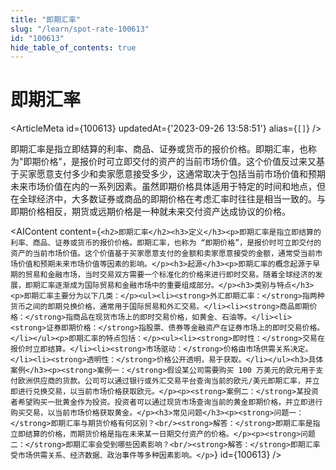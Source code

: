 ```yaml
---
title: "即期汇率"
slug: "/learn/spot-rate-100613"
id: "100613"
hide_table_of_contents: true
---
```



# 即期汇率

<ArticleMeta id={100613} updatedAt={'2023-09-26 13:58:51'} alias={`[]`} />
<div className='border-solid border-b border-t-0 my-4 border-[var(--ifm-color-gray-300)]' />

即期汇率是指立即结算的利率、商品、证券或货币的报价价格。即期汇率，也称为"即期价格"，是报价时可立即交付的资产的当前市场价值。这个价值反过来又基于买家愿意支付多少和卖家愿意接受多少，这通常取决于包括当前市场价值和预期未来市场价值在内的一系列因素。虽然即期价格具体适用于特定的时间和地点，但在全球经济中，大多数证券或商品的即期价格在考虑汇率时往往是相当一致的。与即期价格相反，期货或远期价格是一种就未来交付资产达成协议的价格。

<AIContent content={`<h2>即期汇率</h2><h3>定义</h3><p>即期汇率是指立即结算的利率、商品、证券或货币的报价价格。即期汇率，也称为 “即期价格”，是报价时可立即交付的资产的当前市场价值。这个价值基于买家愿意支付的金额和卖家愿意接受的金额，通常受当前市场价值和预期未来市场价值等因素的影响。</p><h3>起源</h3><p>即期汇率的概念起源于早期的贸易和金融市场，当时交易双方需要一个标准化的价格来进行即时交易。随着全球经济的发展，即期汇率逐渐成为国际贸易和金融市场中的重要组成部分。</p><h3>类别与特点</h3><p>即期汇率主要分为以下几类：</p><ul><li><strong>外汇即期汇率：</strong>指两种货币之间的即期兑换价格，通常用于国际贸易和外汇交易。</li><li><strong>商品即期价格：</strong>指商品在现货市场上的即时交易价格，如黄金、石油等。</li><li><strong>证券即期价格：</strong>指股票、债券等金融资产在证券市场上的即时交易价格。</li></ul><p>即期汇率的特点包括：</p><ul><li><strong>即时性：</strong>交易在报价时立即结算。</li><li><strong>市场驱动：</strong>价格由市场供需关系决定。</li><li><strong>透明性：</strong>价格公开透明，易于获取。</li></ul><h3>具体案例</h3><p><strong>案例一：</strong>假设某公司需要购买 100 万美元的欧元用于支付欧洲供应商的货款。公司可以通过银行或外汇交易平台查询当前的欧元/美元即期汇率，并立即进行兑换交易，以当前市场价格获取欧元。</p><p><strong>案例二：</strong>某投资者希望购买一批黄金作为投资。投资者可以通过现货市场查询当前的黄金即期价格，并立即进行购买交易，以当前市场价格获取黄金。</p><h3>常见问题</h3><p><strong>问题一：</strong>即期汇率与期货价格有何区别？<br/><strong>解答：</strong>即期汇率是指立即结算的价格，而期货价格是指在未来某一日期交付资产的价格。</p><p><strong>问题二：</strong>即期汇率会受到哪些因素影响？<br/><strong>解答：</strong>即期汇率受市场供需关系、经济数据、政治事件等多种因素影响。</p>`} id={100613} />

